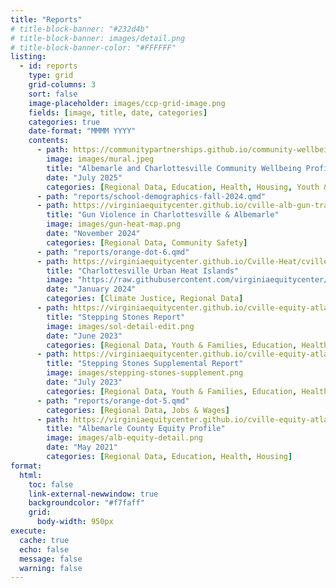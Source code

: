 ```yaml
---
title: "Reports"
# title-block-banner: "#232d4b"
# title-block-banner: images/detail.png
# title-block-banner-color: "#FFFFFF"
listing: 
  - id: reports
    type: grid
    grid-columns: 3
    sort: false
    image-placeholder: images/ccp-grid-image.png
    fields: [image, title, date, categories]
    categories: true
    date-format: "MMMM YYYY"
    contents:
      - path: https://communitypartnerships.github.io/community-wellbeing/
        image: images/mural.jpeg
        title: "Albemarle and Charlottesville Community Wellbeing Profiles"
        date: "July 2025"
        categories: [Regional Data, Education, Health, Housing, Youth & Families]
      - path: "reports/school-demographics-fall-2024.qmd"
      - path: https://virginiaequitycenter.github.io/cville-alb-gun-trauma/
        title: "Gun Violence in Charlottesville & Albemarle"
        image: images/gun-heat-map.png
        date: "November 2024"
        categories: [Regional Data, Community Safety]
      - path: "reports/orange-dot-6.qmd"
      - path: https://virginiaequitycenter.github.io/Cville-Heat/cville-heat-report.html
        title: "Charlottesville Urban Heat Islands"
        image: "https://raw.githubusercontent.com/virginiaequitycenter/Cville-Heat/main/sun_skyseeker.jpg"
        date: "January 2024"
        categories: [Climate Justice, Regional Data]
      - path: https://virginiaequitycenter.github.io/cville-equity-atlas/reports/stepping-stones/
        title: "Stepping Stones Report"
        image: images/sol-detail-edit.png
        date: "June 2023"
        categories: [Regional Data, Youth & Families, Education, Health, Housing]
      - path: https://virginiaequitycenter.github.io/cville-equity-atlas/reports/stepping-stones-supplement/
        title: "Stepping Stones Supplemental Report"
        image: images/stepping-stones-supplement.png
        date: "July 2023"
        categories: [Regional Data, Youth & Families, Education, Health, Housing]
      - path: "reports/orange-dot-5.qmd"
        categories: [Regional Data, Jobs & Wages]
      - path: https://virginiaequitycenter.github.io/cville-equity-atlas/reports/albemarle-equity-profile/
        title: "Albemarle County Equity Profile"
        image: images/alb-equity-detail.png
        date: "May 2021"
        categories: [Regional Data, Education, Health, Housing]
format:
  html:
    toc: false
    link-external-newwindow: true
    backgroundcolor: "#f7faff"
    grid:
      body-width: 950px
execute:
  cache: true
  echo: false
  message: false
  warning: false
---
```


::: {#reports}
:::

